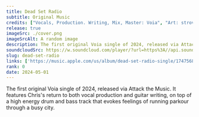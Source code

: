 ```yaml
---
title: Dead Set Radio
subtitle: Original Music
credits: ["Vocals, Production. Writing, Mix, Master: Voia", "Art: strovi"]
release: true
imageSrc: ./cover.png
imageSrcAlt: A random image
description: The first original Voia single of 2024, released via Attack the Music. It features Chris's return to  both vocal production and guitar writing, on top of a high energy drum and bass track that evokes feelings of running parkour through a busy city.
soundcloudSrc: https://w.soundcloud.com/player/?url=https%3A//api.soundcloud.com/tracks/1827074085&color=%23ff5500&auto_play=false&hide_related=false&show_comments=true&show_user=true&show_reposts=false&show_teaser=false
slug: dead-set-radio
links: ['https://music.apple.com/us/album/dead-set-radio-single/1747568941', 'https://attackthemusic.bandcamp.com/track/dead-set-radio', 'https://open.spotify.com/album/4C31PyqrvVBATNsVw11KiI?si=m1D-fL9cRRGQ5t6K0yCjEQ', 'https://music.amazon.com/albums/B0D4R79DVN']
rank: 0
date: 2024-05-01
---
```


The first original Voia single of 2024, released via Attack the Music. It features Chris's return to  both vocal production and guitar writing, on top of a high energy drum and bass track that evokes feelings of running parkour through a busy city.